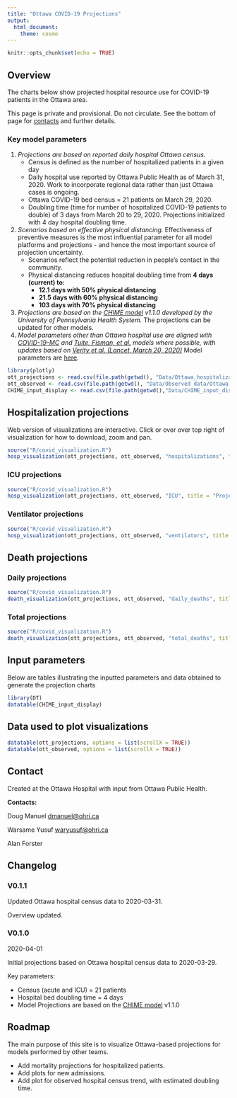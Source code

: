 ```yaml
---
title: "Ottawa COVID-19 Projections"
output:
  html_document:
    theme: cosmo
---
```


```r
knitr::opts_chunk$set(echo = TRUE)
```

## Overview
The charts below show projected hospital resource use for COVID-19 patients in the Ottawa area. 

This page is private and provisional. Do not circulate. See the bottom of page for [contacts](#contact) and further details. 

### Key model parameters
1) *Projections are based on reported daily hospital Ottawa census.* 
    - Census is defined as the number of hospitalized patients in a given day 
    - Daily hospital use reported by Ottawa Public Health as of March 31, 2020. Work to incorporate regional data rather than just Ottawa cases is ongoing.
    - Ottawa COVID-19 bed census = 21 patients on March 29, 2020. 
    - Doubling time (time for number of hospitalized COVID-19 patients to double) of 3 days from March 20 to 29, 2020. Projections initialized with 4 day hospital doubling time. 
2) *Scenarios based on effective physical distancing.* Effectiveness of preventive measures is the most influential parameter for all model platforms and projections - and hence the most important source of projection uncertainty.
    - Scenarios reflect the potential reduction in people's contact in the community. 
    - Physical distancing reduces hospital doubling time from **4 days (current) to:**
        - **12.1 days with 50% physical distancing** 
        - **21.5 days with 60% physical distancing**
        - **103 days with 70% physical distancing**
3) *Projections are based on the [CHIME model](https://penn-chime.phl.io/) v1.1.0 developed by the University of Pennsylvania Health System.* The projections can be updated for other models.
4) *Model parameters other than Ottawa hospital use are aligned with [COVID-19-MC](https://www.covid-19-mc.ca/interactive-model) and [Tuite, Fisman, et al.](https://www.medrxiv.org/content/10.1101/2020.03.24.20042705v1) models where possible, with updates based on [Verity et al. (Lancet, March 20, 2020)](https://www.thelancet.com/journals/laninf/article/PIIS1473-3099(20)30243-7/fulltext)* Model parameters are [here](#parameters).

```r
library(plotly)
ott_projections <- read.csv(file.path(getwd(), "Data/Ottawa_hospitalization_estimates_COVID.csv"))
ott_observed <- read.csv(file.path(getwd(), "Data/Observed data/Ottawa_Observed_COVID_Data.csv"))
CHIME_input_display <- read.csv(file.path(getwd(),"Data/CHIME_input_display.csv"))
```

## Hospitalization projections

Web version of visualizations are interactive. Click or over over top right of visualization for how to download, zoom and pan.
```r
source("R/covid_visualization.R")
hosp_visualization(ott_projections, ott_observed, "hospitalizations", title = "Projected census of COVID-19 hospitalizations in Ottawa", y_label = "Census (# of patients)")
```

### ICU projections

```r
source("R/covid_visualization.R")
hosp_visualization(ott_projections, ott_observed, "ICU", title = "Projected census of COVID-19 ICU patients in Ottawa", y_label = "Census (# of patients)")
```

### Ventilator projections

```r
source("R/covid_visualization.R")
hosp_visualization(ott_projections, ott_observed, "ventilators", title = "Projected census of COVID-19 ventilator usage in Ottawa", y_label = "Census (# of patients)")
```

## Death projections

### Daily projections

```r
source("R/covid_visualization.R")
death_visualization(ott_projections, ott_observed, "daily_deaths", title = "Projected number of COVID-19 daily hospital deaths in Ottawa", y_label = "Census (# of patients)")
```

### Total projections
```r
source("R/covid_visualization.R")
death_visualization(ott_projections, ott_observed, "total_deaths", title = "Projected number of COVID-19 total hospital deaths in Ottawa", y_label = "Census (# of patients)")
```

## Input parameters {#parameters}

Below are tables illustrating the inputted parameters and data obtained to generate the projection charts

```r
library(DT)
datatable(CHIME_input_display)
```

## Data used to plot visualizations

```r
datatable(ott_projections, options = list(scrollX = TRUE))
datatable(ott_observed, options = list(scrollX = TRUE))
```

## Contact {#contact}
Created at the Ottawa Hospital with input from Ottawa Public Health.

**Contacts:**

Doug Manuel [dmanuel@ohri.ca](mailto:dmanuel@ohri.ca)

Warsame Yusuf [waryusuf@ohri.ca](mailto:waryusuf@ohri.ca)

Alan Forster

## Changelog

### V0.1.1

Updated Ottawa hospital census data to 2020-03-31.

Overview updated.

### V0.1.0 
2020-04-01

Initial projections based on Ottawa hospital census data to 2020-03-29.

Key parameters:

- Census (acute and ICU) = 21 patients
- Hospital bed doubling time = 4 days
- Model Projections are based on the [CHIME model](https://penn-chime.phl.io/) v1.1.0

## Roadmap
The main purpose of this site is to visualize Ottawa-based projections for models performed by other teams.

- Add mortality projections for hospitalized patients.
- Add plots for new admissions.
- Add plot for observed hospital census trend, with estimated doubling time.  